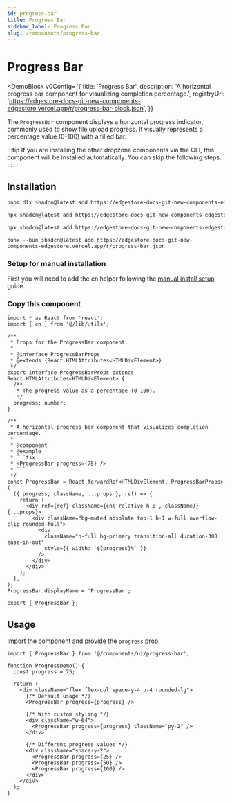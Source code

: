 ```yaml
---
id: progress-bar
title: Progress Bar
sidebar_label: Progress Bar
slug: /components/progress-bar
---
```



# Progress Bar

<DemoBlock
  v0Config={{
    title: 'Progress Bar',
    description:
      'A horizontal progress bar component for visualizing completion percentage.',
    registryUrl:
      'https://edgestore-docs-git-new-components-edgestore.vercel.app/r/progress-bar-block.json',
  }}
>
  <ProgressBarUsage />
</DemoBlock>

The `ProgressBar` component displays a horizontal progress indicator, commonly used to show file upload progress. It visually represents a percentage value (0-100) with a filled bar.

:::tip
If you are installing the other dropzone components via the CLI, this component will be installed automatically. You can skip the following steps.
:::

## Installation

<Tabs>
<TabItem value="cli" label="CLI">

<Tabs>
<TabItem value="pnpm" label="pnpm">

```bash
pnpm dlx shadcn@latest add https://edgestore-docs-git-new-components-edgestore.vercel.app/r/progress-bar.json
```

</TabItem>
<TabItem value="npm" label="npm">

```bash
npx shadcn@latest add https://edgestore-docs-git-new-components-edgestore.vercel.app/r/progress-bar.json
```

</TabItem>
<TabItem value="yarn" label="yarn">

```bash
npx shadcn@latest add https://edgestore-docs-git-new-components-edgestore.vercel.app/r/progress-bar.json
```

</TabItem>
<TabItem value="bun" label="bun">

```shell
bunx --bun shadcn@latest add https://edgestore-docs-git-new-components-edgestore.vercel.app/r/progress-bar.json
```

</TabItem>
</Tabs>

</TabItem>
<TabItem value="manual" label="Manual">

### Setup for manual installation

First you will need to add the cn helper following the [manual install setup](/docs/components/manual-install) guide.

### Copy this component

<CollapsibleCode>

````tsx
import * as React from 'react';
import { cn } from '@/lib/utils';

/**
 * Props for the ProgressBar component.
 *
 * @interface ProgressBarProps
 * @extends {React.HTMLAttributes<HTMLDivElement>}
 */
export interface ProgressBarProps extends React.HTMLAttributes<HTMLDivElement> {
  /**
   * The progress value as a percentage (0-100).
   */
  progress: number;
}

/**
 * A horizontal progress bar component that visualizes completion percentage.
 *
 * @component
 * @example
 * ```tsx
 * <ProgressBar progress={75} />
 * ```
 */
const ProgressBar = React.forwardRef<HTMLDivElement, ProgressBarProps>(
  ({ progress, className, ...props }, ref) => {
    return (
      <div ref={ref} className={cn('relative h-0', className)} {...props}>
        <div className="bg-muted absolute top-1 h-1 w-full overflow-clip rounded-full">
          <div
            className="h-full bg-primary transition-all duration-300 ease-in-out"
            style={{ width: `${progress}%` }}
          />
        </div>
      </div>
    );
  },
);
ProgressBar.displayName = 'ProgressBar';

export { ProgressBar };
````

</CollapsibleCode>

</TabItem>
</Tabs>

## Usage

Import the component and provide the `progress` prop.

```tsx
import { ProgressBar } from '@/components/ui/progress-bar';

function ProgressDemo() {
  const progress = 75;

  return (
    <div className="flex flex-col space-y-4 p-4 rounded-lg">
      {/* Default usage */}
      <ProgressBar progress={progress} />

      {/* With custom styling */}
      <div className="w-64">
        <ProgressBar progress={progress} className="py-2" />
      </div>

      {/* Different progress values */}
      <div className="space-y-2">
        <ProgressBar progress={25} />
        <ProgressBar progress={50} />
        <ProgressBar progress={100} />
      </div>
    </div>
  );
}
```
